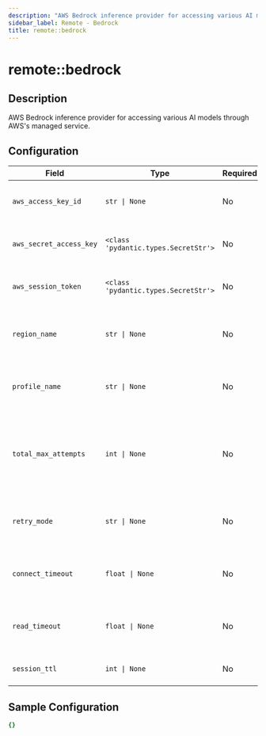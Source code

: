 ```yaml
---
description: "AWS Bedrock inference provider for accessing various AI models through AWS's managed service."
sidebar_label: Remote - Bedrock
title: remote::bedrock
---
```


# remote::bedrock

## Description

AWS Bedrock inference provider for accessing various AI models through AWS's managed service.

## Configuration

| Field | Type | Required | Default | Description |
|-------|------|----------|---------|-------------|
| `aws_access_key_id` | `str \| None` | No |  | The AWS access key to use. Default use environment variable: AWS_ACCESS_KEY_ID |
| `aws_secret_access_key` | `<class 'pydantic.types.SecretStr'>` | No |  | The AWS secret access key to use. Default use environment variable: AWS_SECRET_ACCESS_KEY |
| `aws_session_token` | `<class 'pydantic.types.SecretStr'>` | No |  | The AWS session token to use. Default use environment variable: AWS_SESSION_TOKEN |
| `region_name` | `str \| None` | No |  | The default AWS Region to use, for example, us-west-1 or us-west-2.Default use environment variable: AWS_DEFAULT_REGION |
| `profile_name` | `str \| None` | No |  | The profile name that contains credentials to use.Default use environment variable: AWS_PROFILE |
| `total_max_attempts` | `int \| None` | No |  | An integer representing the maximum number of attempts that will be made for a single request, including the initial attempt. Default use environment variable: AWS_MAX_ATTEMPTS |
| `retry_mode` | `str \| None` | No |  | A string representing the type of retries Boto3 will perform.Default use environment variable: AWS_RETRY_MODE |
| `connect_timeout` | `float \| None` | No | 60.0 | The time in seconds till a timeout exception is thrown when attempting to make a connection. The default is 60 seconds. |
| `read_timeout` | `float \| None` | No | 60.0 | The time in seconds till a timeout exception is thrown when attempting to read from a connection.The default is 60 seconds. |
| `session_ttl` | `int \| None` | No | 3600 | The time in seconds till a session expires. The default is 3600 seconds (1 hour). |

## Sample Configuration

```yaml
{}
```
